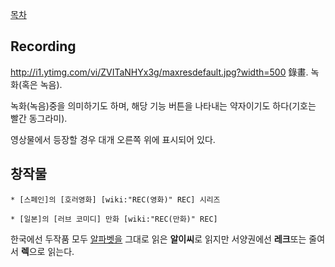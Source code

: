 [[목차]]
== Recording == 
http://i1.ytimg.com/vi/ZVITaNHYx3g/maxresdefault.jpg?width=500
錄畫. 녹화(혹은 녹음).

녹화(녹음)중을 의미하기도 하며, 해당 기능 버튼을 나타내는 약자이기도 하다(기호는 빨간 동그라미).

영상물에서 등장할 경우 대개 오른쪽 위에 표시되어 있다.

== 창작물 ==
 * [스페인]의 [호러영화] [wiki:"REC(영화)" REC] 시리즈

 * [일본]의 [러브 코미디] 만화 [wiki:"REC(만화)" REC]

한국에선 두작품 모두 [[알파벳]]을 그대로 읽은 '''알이씨'''로 읽지만 서양권에선 '''레크'''또는 줄여서 '''렉'''으로 읽는다.
